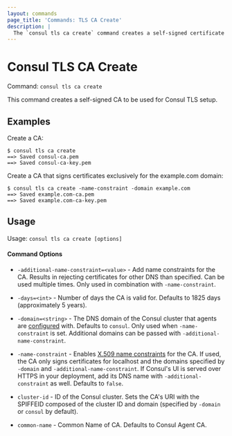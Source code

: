 ```yaml
---
layout: commands
page_title: 'Commands: TLS CA Create'
description: |
  The `consul tls ca create` command creates a self-signed certificate authority (CA) for TLS setup.
---
```


# Consul TLS CA Create

Command: `consul tls ca create`

This command creates a self-signed CA to be used for Consul TLS setup.

## Examples

Create a CA:

```shell-session
$ consul tls ca create
==> Saved consul-ca.pem
==> Saved consul-ca-key.pem
```

Create a CA that signs certificates exclusively for the example.com domain:

```shell-session
$ consul tls ca create -name-constraint -domain example.com
==> Saved example.com-ca.pem
==> Saved example.com-ca-key.pem
```

## Usage

Usage: `consul tls ca create [options]`

#### Command Options

- `-additional-name-constraint=<value>` - Add name constraints for the CA.
  Results in rejecting certificates for other DNS than specified. Can be used
  multiple times. Only used in combination with `-name-constraint`.

- `-days=<int>` - Number of days the CA is valid for. Defaults to 1825 days (approximately 5 years).

- `-domain=<string>` - The DNS domain of the Consul cluster that agents are [configured](/consul/docsreference-cli/agent#_domain) with.
  Defaults to `consul`. Only used when `-name-constraint` is set.
  Additional domains can be passed with `-additional-name-constraint`.

- `-name-constraint` - Enables [X.509 name constraints](https://www.rfc-editor.org/rfc/rfc5280#page-40) for the CA.
  If used, the CA only signs certificates for localhost and the domains specified by `-domain` and `-additional-name-constraint`.
  If Consul's UI is served over HTTPS in your deployment, add its DNS name with `-additional-constraint` as well. Defaults to `false`.

- `cluster-id` - ID of the Consul cluster. Sets the CA's URI with the SPIFFEID composed of the cluster ID and domain
  (specified by `-domain` or `consul` by default).

- `common-name` - Common Name of CA. Defaults to Consul Agent CA.
